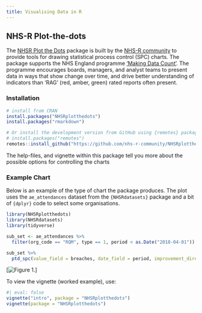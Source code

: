 ```yaml
---
title: Visualising Data in R
---
```


## NHS-R Plot-the-dots

The [NHSR Plot the Dots](https://github.com/nhs-r-community/NHSRplotthedots) package is built by the [NHS-R community](https://nhsrcommunity.com) to provide tools for drawing statistical process control (SPC) charts. The package supports the NHS England programme ['Making Data Count'](https://www.england.nhs.uk/publication/making-data-count/). The programme encourages boards, managers, and analyst teams to present data in ways that show change over time, and drive better understanding of indicators than 'RAG' (red, amber, green) rated reports often present.

### Installation

```r
# install from CRAN
install.packages("NHSRplotthedots")
install.packages("rmarkdown")

# Or install the development version from GitHub using {remotes} package:
# install.packages("remotes")
remotes::install_github("https://github.com/nhs-r-community/NHSRplotthedots", build_vignettes = TRUE)
```

The help-files, and vignette within this package tell you more about the possible options for controlling the charts

### Example Chart

Below is an example of the type of chart the package produces. The plot uses the `ae_attendances` dataset from the `{NHSRdatasets}` package and a bit of `{dplyr}` code to select some organisations.

```r
library(NHSRplotthedots)
library(NHSRdatasets)
library(tidyverse)

sub_set <- ae_attendances %>% 
  filter(org_code == "RQM", type == 1, period < as.Date("2018-04-01"))

sub_set %>%
  ptd_spc(value_field = breaches, date_field = period, improvement_direction = "decrease")
```

[![Figure 1.](../_assets/figures/README-example-1.png)]

To view the vignette (worked example), use:

```r
#| eval: false
vignette("intro", package = "NHSRplotthedots")
vignette(package = "NHSRplotthedots")
```